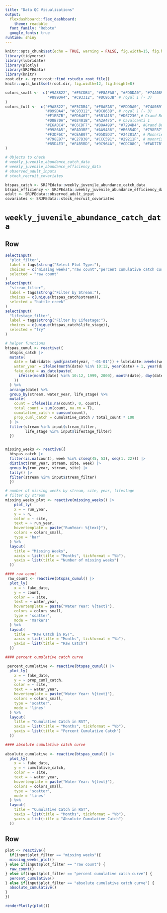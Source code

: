 ```yaml
---
title: "Data QC Visualizations"
output: 
  flexdashboard::flex_dashboard:
    theme: readable
  font_family: "Roboto"
  google_fonts: true
runtime: shiny
---
```


```r
knitr::opts_chunk$set(echo = TRUE, warning = FALSE, fig.width=15, fig.height=10)
library(tidyverse)
library(lubridate)
library(plotly)
library(SRJPEdata)
library(knitr)
root.dir <- rprojroot::find_rstudio_root_file()
knitr::opts_knit$set(root.dir, fig.width=12, fig.height=8)

colors_small <-  c("#9A8822", "#F5CDB4", "#F8AFA8", "#FDDDA0", "#74A089", #Royal 2
                   "#899DA4", "#C93312", "#DC863B" # royal 1 (- 3)
)
colors_full <-  c("#9A8822", "#F5CDB4", "#F8AFA8", "#FDDDA0", "#74A089", #Royal 2
                  "#899DA4", "#C93312", "#DC863B", # royal 1 (- 3)
                  "#F1BB7B", "#FD6467", "#5B1A18", "#D67236",# Grand Budapest 1 (-4)
                  "#D8B70A", "#02401B", "#A2A475", # Cavalcanti 1
                  "#E6A0C4", "#C6CDF7", "#D8A499", "#7294D4", #Grand Budapest 2
                  "#9986A5", "#EAD3BF", "#AA9486", "#B6854D", "#798E87", # Isle of dogs 2 altered slightly
                  "#F3DF6C", "#CEAB07", "#D5D5D3", "#24281A", # Moonriese 1, 
                  "#798E87", "#C27D38", "#CCC591", "#29211F", # moonrise 2
                  "#85D4E3", "#F4B5BD", "#9C964A", "#CDC08C", "#FAD77B" # moonrise 3 
)

# Objects to check
# weekly_juvenile_abundance_catch_data
# weekly_juvenile_abundance_efficiency_data
# observed_adult_inputs
# stock_recruit_covariates
```

```r
btspas_catch <- SRJPEdata::weekly_juvenile_abundance_catch_data 
btspas_efficiency <- SRJPEdata::weekly_juvenile_abundance_efficiency_data
adult <- SRJPEdata::observed_adult_input
covariates <- SRJPEdata::stock_recruit_covariates

```

# `weekly_juvenile_abundance_catch_data` {data-orientation="rows"}

## Row {data-height="50"}

```r
selectInput(
  "plot_filter",
  label = tags$strong("Select Plot Type:"),
  choices = c("missing weeks","raw count","percent cumulative catch curve","absolute cumulative catch curve"),
  selected = "raw count"
)
selectInput(
  "stream_filter",
  label = tags$strong("Filter by Stream:"),
  choices = c(unique(btspas_catch$stream)),
  selected = "battle creek"
)
selectInput(
  "lifestage_filter",
  label = tags$strong("Filter by Lifestage:"),
  choices = c(unique(btspas_catch$life_stage)),
  selected = "fry"
)
```

```r
# helper functions
btspas_cumul <- reactive({
  btspas_catch |> 
  mutate(
    date = lubridate::ymd(paste0(year, '-01-01')) + lubridate::weeks(week - 1),
    water_year = ifelse(month(date) %in% 10:12, year(date) + 1, year(date)),
    fake_date = as_date(paste(
      ifelse(month(date) %in% 10:12, 1999, 2000), month(date), day(date)
    ))
  ) %>%
  arrange(date) %>%
  group_by(stream, water_year, life_stage) %>%
  mutate(
    count = ifelse(is.na(count), 0, count),
    total_count = sum(count, na.rm = T),
    cumulative_catch = cumsum(count),
    prop_cuml_catch = cumulative_catch / total_count * 100
  ) |> 
  filter(stream %in% input$stream_filter,
         life_stage %in% input$lifestage_filter)
  })


missing_weeks <- reactive({
  btspas_catch |> 
  filter(is.na(count), week %in% c(seq(45, 53), seq(1, 22))) |> 
  distinct(run_year, stream, site, week) |> 
  group_by(run_year, stream, site) |> 
  tally() |> 
  filter(stream %in% input$stream_filter)
  })

# number of missing weeks by stream, site, year, lifestage
# filter by stream
missing_weeks_plot <- reactive(missing_weeks() |> 
    plot_ly(
    x = ~ run_year,
    y = ~ n,
    color = ~ site,
    text = ~ run_year,
    hovertemplate = paste("RunYear: %{text}"),
    colors = colors_small,
    type = 'bar'
  ) %>%
  layout(
    title = "Missing Weeks",
    xaxis = list(title = "Months", tickformat = "%b"),
    yaxis = list(title = "Number of missing weeks")
  ))                        

#### raw count
 raw_count <- reactive(btspas_cumul() |>
  plot_ly(
    x = ~ fake_date,
    y = ~ count,
    color = ~ site,
    text = ~ water_year,
    hovertemplate = paste("Water Year: %{text}"),
    colors = colors_small,
    type = 'scatter',
    mode = 'markers'
  ) %>%
  layout(
    title = "Raw Catch in RST",
    xaxis = list(title = "Months", tickformat = "%b"),
    yaxis = list(title = "Raw Catch")
  ))

#### percent cumulative catch curve

 percent_cumulative <- reactive(btspas_cumul() |>
  plot_ly(
    x = ~ fake_date,
    y = ~ prop_cuml_catch,
    color = ~ site,
    text = ~ water_year,
    hovertemplate = paste("Water Year: %{text}"),
    colors = colors_small,
    type = 'scatter',
    mode = 'lines'
  ) %>%
  layout(
    title = "Cumulative Catch in RST",
    xaxis = list(title = "Months", tickformat = "%b"),
    yaxis = list(title = "Percent Cumulative Catch")
  ))

#### absolute cumulative catch curve
 
absolute_cumulative <- reactive(btspas_cumul() |>
  plot_ly(
    x = ~ fake_date,
    y = ~ cumulative_catch,
    color = ~ site,
    text = ~ water_year,
    hovertemplate = paste("Water Year: %{text}"),
    colors = colors_small,
    type = 'scatter',
    mode = 'lines'
  ) %>%
  layout(
    title = "Cumulative Catch in RST",
    xaxis = list(title = "Months", tickformat = "%b"),
    yaxis = list(title = "Absolute Cumulative Catch")
  ))
```

## Row

```r

plot <- reactive({
  if(input$plot_filter == "missing weeks"){
  missing_weeks_plot()
} else if(input$plot_filter == "raw count") {
  raw_count()
} else if(input$plot_filter == "percent cumulative catch curve") {
  percent_cumulative()
} else if(input$plot_filter == "absolute cumulative catch curve") {
  absolute_cumulative()
}
})

renderPlotly(plot())
```

